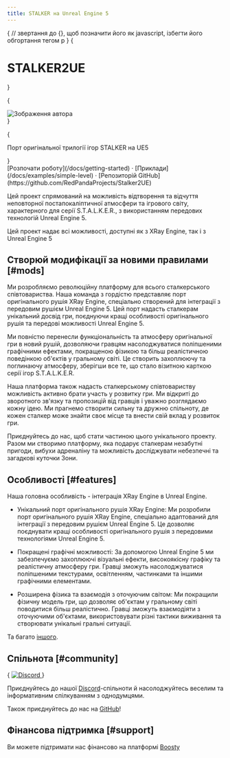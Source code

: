 ```yaml
---
title: STALKER на Unreal Engine 5
---
```






{
// звертання до {}, щоб позначити його як javascript, ізбегти його обгортання тегом p
}
{<h1 className="invisible">STALKER2UE</h1>}

{

<div className={style.logo}>
  <Image
        src="/img/pages/index/STALKER2UE-Logo.png"
        width={500}
        height={256}
        alt="Зображення автора"
        priority={true}
        className={style.logo_center}
      />
</div>
}

{

<p className="text-center text-lg mb-2 text-white-600 md:!text-2xl">Порт оригінальної трилогії ігор STALKER на UE5</p>
}

<div className="mt-8 mb-8 text-center">
  [Розпочати роботу](/docs/getting-started) · [Приклади](/docs/examples/simple-level) · [Репозиторій GitHub](https://github.com/RedPandaProjects/Stalker2UE)
</div>

Цей проект спрямований на можливість відтворення та відчуття неповторної постапокаліптичної атмосфери та ігрового світу, характерного для серії S.T.A.L.K.E.R., з використанням передових технологій Unreal Engine 5.

<Callout type="info" emoji="ℹ️">
  Цей проект надає всі можливості, доступні як з XRay Engine, так і з Unreal Engine 5
</Callout>

## Створюй модифікації за новими правилами [#mods]

Ми розробляємо революційну платформу для всього сталкерського співтовариства. Наша команда з гордістю представляє порт оригінального рушія XRay Engine, спеціально створений для інтеграції з передовим рушієм Unreal Engine 5. Цей порт надасть сталкерам унікальний досвід гри, поєднуючи кращі особливості оригінального рушія та передові можливості Unreal Engine 5.

Ми повністю перенесли функціональність та атмосферу оригінальної гри в новий рушій, дозволяючи гравцям насолоджуватися поліпшеними графічними ефектами, покращеною фізикою та більш реалістичною поведінкою об'єктів у гральному світі. Це створить захоплюючу та поглинаючу атмосферу, зберігши все те, що стало візитною карткою серії ігор S.T.A.L.K.E.R.

Наша платформа також надасть сталкерському співтовариству можливість активно брати участь у розвитку гри. Ми відкриті до зворотного зв'язку та пропозицій від гравців і уважно розглядаємо кожну ідею. Ми прагнемо створити сильну та дружню спільноту, де кожен сталкер може знайти своє місце та внести свій вклад у розвиток гри.

Приєднуйтесь до нас, щоб стати частиною цього унікального проекту. Разом ми створимо платформу, яка подарує сталкерам незабутні пригоди, вибухи адреналіну та можливість досліджувати небезпечні та загадкові куточки Зони.

## Особливості [#features]

Наша головна особливість - інтеграція XRay Engine в Unreal Engine.

- Унікальний порт оригінального рушія XRay Engine: Ми розробили порт оригінального рушія XRay Engine, спеціально адаптований для інтеграції з передовим рушієм Unreal Engine 5. Це дозволяє поєднувати кращі особливості оригінального рушія з передовими технологіями Unreal Engine 5.

- Покращені графічні можливості: За допомогою Unreal Engine 5 ми забезпечуємо захоплюючі візуальні ефекти, високоякісну графіку та реалістичну атмосферу гри. Гравці зможуть насолоджуватися поліпшеними текстурами, освітленням, частинками та іншими графічними елементами.

- Розширена фізика та взаємодія з оточуючим світом: Ми покращили фізичну модель гри, що дозволяє об'єктам у гральному світі поводитися більш реалістично. Гравці зможуть взаємодіяти з оточуючими об'єктами, використовувати різні тактики виживання та створювати унікальні гральні ситуації.

Та багато [іншого](https://www.unrealengine.com/).

## Спільнота [#community]

<p className="flex h-6 mt-4">
{
<a href="https://discord.gg/redprojects" target="_blank" rel="noopener noreferrer">
  <img alt="Discord" src="https://img.shields.io/discord/530968529311367178?logo=discord&label=Discord" className="inline-block mr-2"/>
</a>
}
</p>

Приєднуйтесь до нашої [Discord](https://discord.gg/redprojects)-спільноти й насолоджуйтесь веселим та інформативним спілкуванням з однодумцями.

Також приєднуйтесь до нас на [GitHub](https://github.com/RedPandaProjects/Stalker2UE)!

## Фінансова підтримка [#support]

Ви можете підтримати нас фінансово на платформі [Boosty](https://boosty.to/stalker2ue)
